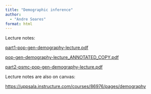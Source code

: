 ```yaml
---
title: "Demographic inference"
author:
  - "Andre Soares"
format: html
---
```


Lecture notes:

[part1-pop-gen-demography-lecture.pdf](part1-pop-gen-demography-lecture.pdf)

[pop-gen-demography-lecture_ANNOTATED_COPY.pdf](pop-gen-demography-lecture_ANNOTATED_COPY.pdf)

[part2-psmc-pop-gen-demography-lecture.pdf](part2-psmc-pop-gen-demography-lecture.pdf)

Lecture notes are also on canvas:

<https://uppsala.instructure.com/courses/86976/pages/demography>
